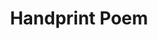 ---
title: "Handprint Poem"
subtitle: ""
creator: "Tanya"
categories: ["art"]
featuredImage: "../src/assets/images/item/art/DSC02792.png"
views: ["../src/assets/images/item/art/DSC02792.png"]
audio:
    - "/audio/tanya-all-my-fingerprints.mp3"
nextItem: []
---